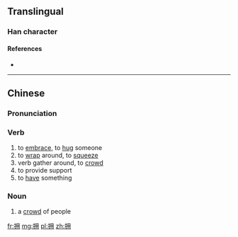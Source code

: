 {{also|擁}}
==Translingual==

===Han character===
{{Han char|rn=64|rad=手|as=05|sn=8|four=|canj=手月手 (QBQ)}}

====References====
* {{Han ref|kx=0427.161|hdz=31855.060|uh=62E5|ud=25317}}

----

==Chinese==
{{zh-hanzi-box|[[拥]]|[[擁]]}}

===Pronunciation===
{{zh-pron
|m=拥
|c=jung2
|cat=v,n
}}

===Verb===
{{zh-verb}}

# to [[embrace]], to [[hug]] someone
# to [[wrap]] around, to [[squeeze]]
# verb gather around, to [[crowd]]
# to provide support
# to [[have]] something

===Noun===
{{zh-noun}}

# a [[crowd]] of people

[[fr:拥]]
[[mg:拥]]
[[pl:拥]]
[[zh:拥]]